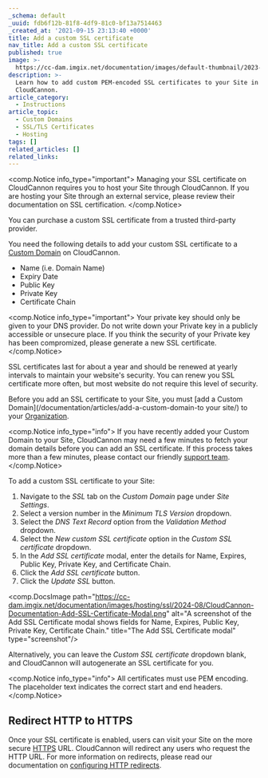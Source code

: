 ```yaml
---
_schema: default
_uuid: fdb6f12b-81f8-4df9-81c0-bf13a7514463
_created_at: '2021-09-15 23:13:40 +0000'
title: Add a custom SSL certificate
nav_title: Add a custom SSL certificate
published: true
image: >-
  https://cc-dam.imgix.net/documentation/images/default-thumbnail/2023-Q4/CloudCannon-Documentation-Thumbnail.png
description: >-
  Learn how to add custom PEM-encoded SSL certificates to your Site in
  CloudCannon.
article_category:
  - Instructions
article_topic:
  - Custom Domains
  - SSL/TLS Certificates
  - Hosting
tags: []
related_articles: []
related_links:
---
```

<comp.Notice info_type="important">
  Managing your SSL certificate on CloudCannon requires you to host your Site through CloudCannon. If you are hosting your Site through an external service, please review their documentation on SSL certification.
</comp.Notice>

You can purchase a custom SSL certificate from a trusted third-party provider.

You need the following details to add your custom SSL certificate to a [Custom Domain](/documentation/articles/what-is-a-custom-domain/) on CloudCannon.

* Name (i.e. Domain Name)
* Expiry Date
* Public Key
* Private Key
* Certificate Chain

<comp.Notice info_type="important">
  Your private key should only be given to your DNS provider. Do not write down your Private key in a publicly accessible or unsecure place. If you think the security of your Private key has been compromized, please generate a new SSL certificate.
</comp.Notice>

SSL certificates last for about a year and should be renewed at yearly intervals to maintain your website's security. You can renew you SSL certificate more often, but most website do not require this level of security.

Before you add an SSL certificate to your Site, you must [add a Custom Domain](/documentation/articles/add-a-custom-domain-to your site/) to your [Organization](/documentation/articles/what-is-an-organization/).

<comp.Notice info_type="info">
  If you have recently added your Custom Domain to your Site, CloudCannon may need a few minutes to fetch your domain details before you can add an SSL certificate. If this process takes more than a few minutes, please contact our friendly [support team](/support/).
</comp.Notice>

To add a custom SSL certificate to your Site:

1. Navigate to the *SSL* tab on the *Custom Domain* page under *Site Settings*.
2. Select a version number in the *Minimum TLS Version* dropdown.
3. Select the *DNS Text Record* option from the *Validation Method* dropdown.
4. Select the *New custom SSL certificate* option in the *Custom SSL certificate* dropdown.
5. In the *Add SSL certificate* modal, enter the details for Name, Expires, Public Key, Private Key, and Certificate Chain.
6. Click the *Add SSL certificate* button.
7. Click the *Update SSL* button.

<comp.DocsImage path="https://cc-dam.imgix.net/documentation/images/hosting/ssl/2024-08/CloudCannon-Documentation-Add-SSL-Certificate-Modal.png" alt="A screenshot of the Add SSL Certificate modal shows fields for Name, Expires, Public Key, Private Key, Certificate Chain." title="The Add SSL Certificate modal" type="screenshot"/>

Alternatively, you can leave the *Custom SSL certificate* dropdown blank, and CloudCannon will autogenerate an SSL certificate for you.

<comp.Notice info_type="info">
  All certificates must use PEM encoding. The placeholder text indicates the correct start and end headers.
</comp.Notice>

## Redirect HTTP to HTTPS

Once your SSL certificate is enabled, users can visit your Site on the more secure [HTTPS](/documentation/articles/what-is-an-ssl-certificate/#http-vs-https) URL. CloudCannon will redirect any users who request the HTTP URL. For more information on redirects, please read our documentation on [configuring HTTP redirects](/documentation/articles/configure-http-redirects/).